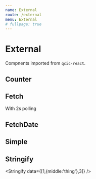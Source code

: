 ```yaml
---
name: External
route: /external
menu: External
# fullpage: true
---
```




# External

Compnents imported from `qcic-react`.

## Counter

<Counter />

## Fetch


  <Fetch url="https://time.qcic.n.imetrical.com" poll={false} delay={2000}>
      <Stringify />
  </Fetch>

With 2s polling

  <Fetch url="https://time.qcic.n.imetrical.com" poll={true} delay={2000}>
      <Stringify />
  </Fetch>

## FetchDate

<FetchDate />

## Simple

<Simple />

## Stringify

<Stringify data={[1,{middle:'thing'},3]} />

